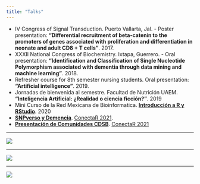 ```yaml
---
title: "Talks"
---
```



- IV Congress of Signal Transduction. Puerto Vallarta, Jal. - Poster presentation: **“Differential recruitment of beta-catenin to the promoters of genes associated with proliferation and differentiation in neonate and adult CD8 + T cells”**. 2017.
- XXXII National Congress of Biochemistry. Ixtapa, Guerrero. - Oral presentation: **“Identification and Classification of Single Nucleotide Polymorphism associated with dementia through data mining and machine learning”**. 2018.
- Refresher course for 8th semester nursing students. Oral presentation: **"Artificial intelligence"**. 2019.
- Jornadas de bienvenida al semestre. Facultad de Nutrición UAEM. **"Inteligencia Artificial: ¿Realidad o ciencia ficción?"**. 2019
- Mini Curso de la Red Mexicana de Bioinformatica. **[Introducción a R y RStudio](https://www.youtube.com/watch?v=rtyv49poP_k&feature=youtu.be)**. 2020
- **[SNPverso y Demencia](https://speakerdeck.com/erickcf/snpverso-y-demencia-conectar-2021)**. [ConectaR 2021](https://conectar2021.github.io/ConectaR2021/agenda/). 
- **[Presentación de Comunidades CDSB](https://speakerdeck.com/erickcf/cdsb-conectar-2021)**. [ConectaR 2021](https://conectar2021.github.io/ConectaR2021/agenda/)

***

<img src="images/confe.jpg" align="bottom" style="border-radius: 10%"/>

***

<img src="images/Mini_curso_dic.jpg" align="bottom" style="border-radius: 10%"/>

***

<img src="images/conectar.jpeg" align="bottom" style="border-radius: 10%"/>

